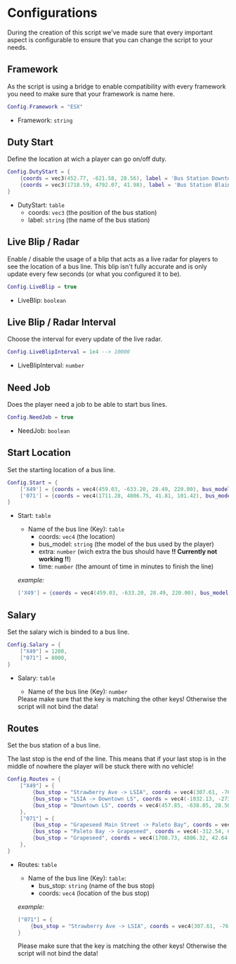 
# Configurations

During the creation of this script we've made sure that every important aspect is configurable to ensure that you can change the script to your needs.

## Framework
As the script is using a bridge to enable compatibility with every framework you need to make sure that your framework is name here.

```lua
Config.Framework = "ESX"
```

- Framework: `string`

## Duty Start
Define the location at wich a player can go on/off duty.

```lua copy
Config.DutyStart = {
    {coords = vec3(452.77, -621.58, 28.56), label = 'Bus Station Downtown LS'},
    {coords = vec3(1718.59, 4792.07, 41.98), label = 'Bus Station Blaine County'},
}
```

- DutyStart: `table`
    - coords: `vec3` (the position of the bus station)
    - label: `string` (the name of the bus station)

## Live Blip / Radar
Enable / disable the usage of a blip that acts as a live radar for players to see the location of a bus line. This blip isn't fully accurate and is only update every few seconds (or what you configured it to be).

```lua copy
Config.LiveBlip = true
```

- LiveBlip: `boolean`

## Live Blip / Radar Interval
Choose the interval for every update of the live radar. 

```lua copy
Config.LiveBlipInterval = 1e4 --> 10000
```

- LiveBlipInterval: `number`

## Need Job
Does the player need a job to be able to start bus lines.

```lua copy
Config.NeedJob = true
```

- NeedJob: `boolean`

## Start Location
Set the starting location of a bus line.

```lua copy
Config.Start = {
    ['X49'] = {coords = vec4(459.03, -633.20, 28.49, 220.00), bus_model = "bus", extra = 1, time = 7},
    ['071'] = {coords = vec4(1711.28, 4806.75, 41.81, 101.42), bus_model = "bus", extra = 1, time = 20},
}
```

- Start: `table`
    - Name of the bus line (Key): `table` 
        - coords: `vec4` (the location)
        - bus_model: `string` (the model of the bus used by the player)
        - extra: `number` (wich extra the bus should have **!! Currently not working !!**)
        - time: `number` (the amount of time in minutes to finish the line)

    *example:*
    ```lua copy
    ['X49'] = {coords = vec4(459.03, -633.20, 28.49, 220.00), bus_model = "bus", extra = 1, time = 7},
    ```

## Salary
Set the salary wich is binded to a bus line.

```lua copy
Config.Salary = {
    ["X49"] = 1200,
    ["071"] = 8000,
}
```

- Salary: `table`
    - Name of the bus line (Key): `number`

    <Callout type="warning">
        Please make sure that the key is matching the other keys! Otherwise the script will not bind the data!
    </Callout>

## Routes
Set the bus station of a bus line.

<Callout type="warning">
    The last stop is the end of the line. This means that if your last stop is in the middle of nowhere the player will be stuck there with no vehicle!
</Callout>

```lua copy
Config.Routes = {
    ["X49"] = {
        {bus_stop = "Strawberry Ave -> LSIA", coords = vec4(307.61, -766.03, 29.25, 162.15)},
        {bus_stop = "LSIA -> Downtown LS", coords = vec4(-1032.13, -2730.21, 20.12, 245.97)},
        {bus_stop = "Downtown LS", coords = vec4(457.85, -638.85, 28.50, 35.69)},
    },
    ["071"] = {
        {bus_stop = "Grapeseed Main Street -> Paleto Bay", coords = vec4(1829.96, 5066.94, 58.22, 305.90)},
        {bus_stop = "Paleto Bay -> Grapeseed", coords = vec4(-312.54, 6043.30, 32.23, 313.72)},
        {bus_stop = "Grapeseed", coords = vec4(1708.73, 4806.32, 42.64, 271.34)},
    },
}
```

- Routes: `table`
    - Name of the bus line (Key): `table`: 
        - bus_stop: `string` (name of the bus stop)
        - coords: `vec4` (location of the bus stop)
    
    *example:*
    ```lua copy
    ["071"] = {
        {bus_stop = "Strawberry Ave -> LSIA", coords = vec4(307.61, -766.03, 29.25, 162.15)},
    }
    ```

    <Callout type="warning">
        Please make sure that the key is matching the other keys! Otherwise the script will not bind the data!
    </Callout>

## 